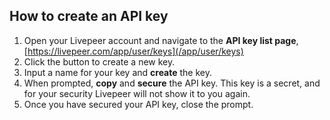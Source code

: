 
<DocsLayout>

## How to create an API key

1. Open your Livepeer account and navigate to the **API key list page**, [https://livepeer.com/app/user/keys](/app/user/keys)
1. Click the button to create a new key.
1. Input a name for your key and **create** the key. 
1. When prompted, **copy** and **secure** the API key. This key is a secret, and for your security Livepeer will not show it to you again.
1. Once you have secured your API key, close the prompt.

</DocsLayout>